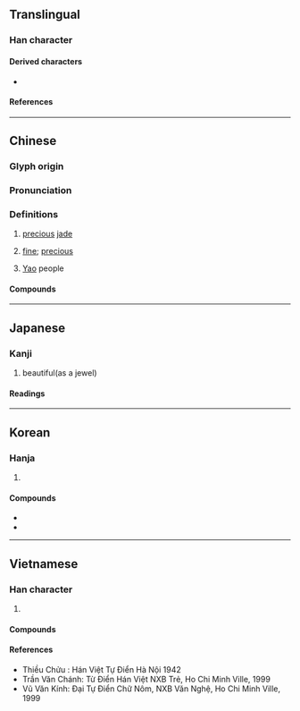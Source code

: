 {{also|瑶}}
{{character info}}
==Translingual==

===Han character===
{{Han char|rn=96|rad=玉|as=10|sn=14|four=17172|canj=MGBOU|ids=⿰𤣩䍃}}

====Derived characters====
* {{l|mul|[[𤁓]]}}

====References====
{{Han ref|kx=0739.010|dj=1149.080|hdz=21132.031|uh=7464}}

----

==Chinese==
{{zh-forms|s=瑶}}

===Glyph origin===
{{Han etym}}

===Pronunciation===
{{zh-pron
|m=yáo
|c=jiu4
|mn=tw:iâu
|mc=y
|oc=y
|cat=n,a,pn
}}

===Definitions===
{{zh-hanzi}}

# {{lb|zh|literary}} [[precious]] [[jade]]
# {{lb|zh|literary}} [[fine]]; [[precious]]
# {{zh-div|族}} [[Yao]] people
#: {{zh-alt-inline|傜|徭}}

====Compounds====
{{zh-der|江瑤|江瑤柱|琪花瑤草|瑛瑤|瑤光|瑤函|瑤圃|瑤姬|瑤族|瑤林瓊樹|瑤池|瑤池玉液|瑤池金母|瑤池閬苑|瑤牋|瑤琴|瑤環瑜珥|瑤箋|瑤籤|瑤緘|瑤臺|瑤臺瓊室|瑤臺銀闕|瑤臺鏡|瑤英|瑤草|瑤草琪花|瑤華|瑤華浦|瑤華音|瑤觴|瑤踏|瑤釵|瑤階|瑤章|瓊瑤|瓊瑤樓閣|碧瑤|苗瑤語族|駕返瑤池|陳瑤湖|紅瑤}}

----

==Japanese==

===Kanji===
{{ja-kanji|grade=|rs=玉10|shin=瑶}}

# beautiful(as a jewel)

====Readings====
{{ja-readings
|goon=よう<えう
|kanon=よう<えう
|kun=たま}}

----

==Korean==

===Hanja===
{{ko-hanja|hangeul=요|eumhun=|rv=yo|mr=yo|y=yo}}

# {{rfdef|ko|sort=玉10}}

====Compounds====
{{der-top|Compounds}}
* {{ko-l|요지|瑤池}}
* {{ko-l|요족|瑤族}}
{{der-bottom}}

----

==Vietnamese==

===Han character===
{{vi-readings|rs=玉10
|hanviet=dao
}}

# {{rfdef|vi|sort=玉10}}

====Compounds====
{{der3|vi
|{{vi-l|瑤池|dao trì}}
}}

====References====
* Thiều Chửu : Hán Việt Tự Điển Hà Nội 1942
* Trần Văn Chánh: Từ Điển Hán Việt NXB Trẻ, Ho Chi Minh Ville, 1999
* Vũ Văn Kính: Đại Tự Điển Chữ Nôm, NXB Văn Nghệ, Ho Chi Minh Ville, 1999